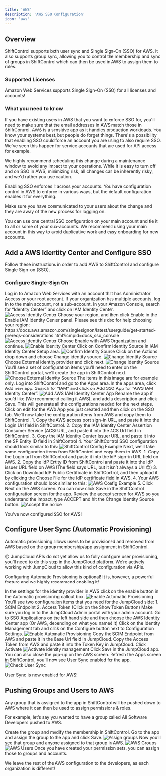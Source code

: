 ```yaml
---
title: 'AWS'
description: 'AWS SSO Configuration'
icon: 'aws'
---
```


## Overview

ShiftControl supports both user sync and Single Sign-On (SSO) for AWS. It also supports group sync, allowing you to control the membership and sync of groups in ShiftControl which can then be used in AWS to assign them to roles.

### Supported Licenses

Amazon Web Services supports Single Sign-On (SSO) for all licenses and accounts!

### What you need to know

<Accordion title="Email addresses for users in AWS must match those in ShiftControl">
  If you have existing users in AWS that you want to enforce SSO for, you'll need to make sure that the email addresses in AWS match those in ShiftControl.
</Accordion>

<Accordion title="Schedule a maintenance window for this change">
  AWS is a sensitive app as it handles production workloads. You know your systems best, but people do forget things. There's a possibility that enabling SSO could force an account you are using to also require SSO. We've seen this happen for service accounts that are used for API access for example.

  We highly recommend scheduling this change during a maintenance window to avoid any impact to your operations. While it is easy to turn off and on SSO in AWS, minimizing risk, all changes can be inherently risky, and we'd rather you use caution.
</Accordion>

<Accordion title="Once you turn on SSO, all users will be required to use it, unless configured otherwise">
  Enabling SSO enforces it across your accounts. You have configuration control in AWS to enforce in various ways, but the default configuration enables it for everything.

  Make sure you have communicated to your users about the change and they are away of the new process for logging on.
</Accordion>

<Accordion title="AWS Identity Management works across all sub-accounts">
  You can use one central SSO configuration on your main account and tie it to all or some of your sub-accounts. We recommend using your main account in this way to avoid duplicative work and easy onboarding for new accounts.
</Accordion>

## Add a AWS Identity Center and Configure SSO

Follow these instructions in order to add AWS to ShiftControl and configure Single Sign-on (SSO).

### Configure Single-Sign On
<Steps>
  <Step title="Log ƒin to your AWS Root account as admin">
    Log in to Amazon Web Services with an account that has Administrator Access or your root account. If your organization has multiple accounts, log in to the main account, not a sub-account.
  </Step>
  <Step title="Go to Identity Center">
    In your Amazon Console, search for “Identity Center” and click on IAM Identity Center.
    <img
      src="images/App-Guides/AWS/AWS - Identity Center.png"
      alt="Access Identity Center"
    />
  </Step>
  <Step title="Enable Identity Center in your preferred region">
    Choose your region, and then click Enable in the Enable IAM Identity Center panel. Please see this doc for help choosing your region: https://docs.aws.amazon.com/singlesignon/latest/userguide/get-started-prereqs-considerations.html?icmpid=docs_sso_console
    <img
      src="images/App-Guides/AWS - Enable identity center.png"
      alt="Access Identity Center"
    />
  </Step><Step title="Enable Identity Center with AWS Organization">
     Choose Enable with AWS Organization and continue.
     <img
       src="images/App-Guides/AWS/AWS  - Enable with organization.png"
       alt="Enable Identity Center"
     />
   </Step>
   <Step title="Confirm the Identity Source">
     Click on Confirm Identity Source in IAM Identity Center Setup area.
     <img
       src="images/App-Guides/AWS/AWS - Confirm identity source.png"
       alt="Confirm Identity Source"
     />
   </Step>
   <Step title="Change Identity Source">
    Click on the Actions drop down and choose Change identity source.
    <img
      src="images/App-Guides/AWS/AWS - Change identity source.png"
      alt="Change Identity Source"
    />
  </Step>
  <Step title="Choose External Identity Provider">
   Choose External identity provider and click next.
   <img
    src="images/App-Guides/AWS/AWS - Choose external identity provider.png"
    alt="Change Identity Source"
   />
  </Step>
  <Step title="Choose External Identity Provider">
    You’ll see a set of configuration items you’ll need to enter on the ShiftControl portal, we’ll create the app in ShiftControl next.
    <img
     src="images/App-Guides/AWS/AWS - Configure external identity provider.png"
     alt="Choose External Identity Source"
    />
    <Note>The items in this image are for example only.</Note>
  </Step>
  <Step title="Log in to ShiftControl & go to Apps">
    Log into ShiftControl and go to the Apps area.
  </Step>
  <Step title="Add a new app in ShiftControl">
      In the apps area, click Add new app.
  </Step>
  <Step title="Add the AWS IAM Identity Center App">
    Search for “IAM” and click on Add SSO App for “AWS IAM Identity Center”.
    <img
     src="images/App-Guides/AWS/AWS - Add AWS SSO app.png"
     alt="Add AWS IAM Identity Center App"
    />
  </Step>
  <Step title="Rename and Save the app">
      Rename the app if you’d like (We recommend calling it AWS), and add a description and click Save. This will generate all the configurations needed for the next steps.
  </Step>
  <Step title="Edit the app">
      Click on edit for the AWS App you just created and then click on the SSO tab.
  </Step>
  <Step title="Configure SSO on ShiftControl">
       We’ll now take the configuration items from AWS and copy them to ShiftControl.
          1. Copy the AWS access port sign-in URL, and paste it into the Login Url field in ShiftControl.
          2. Copy the IAM Identity Center Assertion Consumer Service (ACS) URL, and paste it into the ACS Url field in ShiftControl.
          3. Copy the IAM Identity Center Issuer URL, and paste it into the SP Entity ID field in ShiftControl
          4. Your ShiftControl SSO configuration should look similar to this:
             <img
              src="images/App-Guides/AWS/AWS - AWS App SSO Screen.png"
              alt="ShiftControl Config Example"
             />
  </Step>
  <Step title="Configure SSO on AWS">
      Next, we’ll take some configuration items from ShiftControl and copy them to AWS.
          1. Copy the Login url from ShiftControl and paste it into the IdP sign-in URL field on AWS.
          2. Copy the IdP Entity ID from ShiftControl and paste it into the IdP issuer URL field on AWS (The field says URL, but it isn’t always a Url 😊)
          3. Click on Download IdP Public Certificate in ShiftControl, and then upload it by clicking the Choose File for the IdP certificate field in AWS.
          4. Your AWS configuration should look similar to this:
             <img
              src="images/App-Guides/AWS/AWS - Configure SSO in AWS.png"
              alt="AWS Config Example"
              />
          5. Click Next on the AWS screen.
  </Step>
  <Step title="Save the app on ShiftControl">
      You can now click Save in the ShiftControl configuration screen for the app.
  </Step>
  <Step title="Accept the notice">
    Review the accept screen for AWS so you understand the impact, type ACCEPT and hit the Change Identity Source button.
    <img
     src="images/App-Guides/AWS/AWS - Accept the notice.png"
     alt="Accept the notice"
    />
  </Step>
</Steps>

You've now configured SSO for AWS!

## Configure User Sync (Automatic Provisioning)

Automatic provisioning allows users to be provisioned and removed from AWS based on the group membership/app assignment in ShiftControl.

<Info>
😠 JumpCloud APIs do not yet allow us to fully configure user provisioning, you’ll need to do this step in the JumpCloud platform. We’re actively working with JumpCloud to allow this kind of configuration via APIs.
</Info>

<Note>Configuring Automatic Provisioning is optional! It is, however, a powerful feature and we highly recommend enabling it!</Note>

<Steps>
  <Step title="Enable automatic provisioning">
    In the settings for the identity provider in AWS click on the enable button in the Automatic provisioning callout box.
    <img
      src="images/App-Guides/AWS/AWS - Enable automatic provisioning.png"
      alt="Enable Automatic Provisioning"
    />
  </Step>
  <Step title="View your configuration items">
    You’ll see two configuration items that you need for the JumpCloud side:
        1. SCIM Endpoint
        2. Access Token (Click on the Show Token Button)
  </Step>
  <Step title="Log in to JumpCloud's admin portal">
    Make sure you log in to the JumpCloud Admin portal with your admin account.
  </Step>
  <Step title="Access the AWS Application">
    Go to SSO Applications on the left hand side and then choose the AWS Identity Center app (Or AWS, depending on what you named it)
  </Step>
  <Step title="Access Identity Management">
    Click on the Identity Management tab and click on the Configure button next to Configuration Settings.
    <img
      src="images/App-Guides/AWS/AWS - JumpCloud Identity Management.png"
      alt="Enable Automatic Provisioning"
    />
  </Step>
  <Step title="Configure the SCIM Endpoint">
    Copy the SCIM Endpoint from AWS and paste it in the Base Url field in JumpCloud.
  </Step>
  <Step title="Configure the Access Token">
    Copy the Access Token from AWS and paste it into the Token Key in JumpCloud.
  </Step>
  <Step title="Activate identity management">
    Click Activate
    <img
      src="images/App-Guides/AWS/AWS - Activate Identity Management.png"
      alt="Activate identity management"
    />
  </Step>
  <Step title="Save the changes">
    Click Save in the JumpCloud app.
  </Step>
  <Step title="Close the pop-up on AWS">
    You can also close the pop-up on the AWS screen.
  </Step>
  <Step title="Verify User Sync is enabled">
    Refresh the Apps screen in ShiftControl, you’ll now see User Sync enabled for the app.
    <img
      src="images/App-Guides/AWS/AWS - User Sync enabled.png"
      alt="Check User Sync"
    />
  </Step>
</Steps>

User Sync is now enabled for AWS!

## Pushing Groups and Users to AWS

Any group that is assigned to the app in ShiftControl will be pushed down to AWS where it can then be used to assign permissions & roles.

For example, let’s say you wanted to have a group called All Software Developers pushed to AWS.

<Steps>
  <Step title="Create a group">
    Create the group and modify the membership in ShiftControl.
  </Step>
  <Step title="Assign the group to the app">
    Go to the app and assign the group to the app and click Save.
    <img
      src="images/App-Guides/AWS/AWS - Assign the group.png"
      alt="Assign groups"
    />
  </Step>
  <Step title="Check that the group was synced in AWS">
    Now you’ll see that group and anyone assigned to that group in AWS.
    <img
      src="images/App-Guides/AWS/AWS - Check group sync.png"
      alt="AWS Groups"
    />
    <img
      src="images/App-Guides/AWS/AWS - Check user sync.png"
      alt="AWS Users"
    />
  </Step>
  <Step title="Enable automatic provisioning">
    Once you have created your permission sets, you can assign those to groups and accounts.
  </Step>
</Steps>

We leave the rest of the AWS configuration to the developers, as each organization is different!